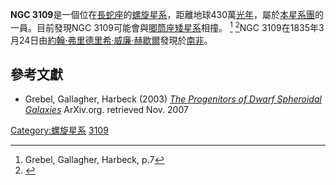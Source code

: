 {{Infobox Galaxy
| name = NGC 3109
| image = [[File:NGC_3109_GALEX_WikiSky.jpg|300px]]
| caption = [[星系演化探測器|GALEX]]拍攝的NGC 3109 ([[紫外線|紫外線]])
| epoch = [[J2000|J2000]]  
| type = SB(s)m<ref name="ned">{{cite web
  | title=NASA/IPAC Extragalactic Database
  | work=Results for NGC 3109
  | url=http://nedwww.ipac.caltech.edu/
  | accessdate=2006-11-19
  | archive-date=2011-05-14
  | archive-url=https://web.archive.org/web/20110514100451/http://nedwww.ipac.caltech.edu/
  | dead-url=no
  }}</ref>
| ra = {{RA|10|03|06.9}}<ref name="ned" />
| dec = {{DEC|-26|09|34}}<ref name="ned" />
| dist_ly = 4300000 ± 300000 [[光年|ly]]<br /> (1330000 ± 80000 [[秒差距|pc]])<ref name="karachentsevetal2004">{{cite journal
  | author=I. D. Karachentsev, V. E. Karachentseva, W. K. Hutchmeier, D. I. Makarov
  | title=A Catalog of Neighboring Galaxies
  | journal=Astronomical Journal
  | year=2004
  | volume=127
  | pages=2031-2068
  | url=http://adsabs.harvard.edu/abs/2004AJ....127.2031K
  | access-date=2008-04-19
  | archive-date=2007-10-12
  | archive-url=https://web.archive.org/web/20071012005906/http://adsabs.harvard.edu/abs/2004AJ....127.2031K
  | dead-url=no
  }}</ref><ref name="Karachentsevetal2006">{{cite journal
  | author=Karachentsev, I. D.; Kashibadze, O. G.
  | title=Masses of the local group and of the M81 group estimated from distortions in the local velocity field
  | journal=Astrophysics
  | year=2006
  | volume=49
  | issue=1
  | pages=3-18
  | url=http://adsabs.harvard.edu/cgi-bin/nph-bib_query?bibcode=2006Ap.....49....3K }}</ref>
| z = 403 ± 1 [[公里|km]]／s<ref name="ned" />
| appmag_v = 10.4<ref name="ned" />
| size_v = 19′.1 × 3′.7<ref name="ned" />
| constellation name = [[長蛇座|長蛇座]]
| names = UGCA 194, [[Principal_Galaxies_Catalogue|PGC]], 29128<ref name="ned" />, h 3221, GC 2003<ref name=Ign/>
}}

'''NGC 3109'''是一個位在[[長蛇座|長蛇座]]的[[螺旋星系|螺旋星系]]，距離地球430萬[[光年|光年]]，屬於[[本星系團|本星系團]]的一員。目前發現NGC 3109可能會與[[唧筒座矮星系|唧筒座矮星系]]相撞。 <ref> Grebel, Gallagher, Harbeck, p.7</ref> <ref name=Ign>{{Cite web |url=http://www.seds.org/~spider/spider/LG/n3109.html |title=''Irregular Galaxy NGC 3109'' |accessdate=2008-04-19 |archive-date=2007-11-07 |archive-url=https://web.archive.org/web/20071107164538/http://www.seds.org/~spider/spider/LG/n3109.html |dead-url=no }}</ref>NGC 3109在1835年3月24日由[[約翰·弗里德里希·威廉·赫歇爾|約翰·弗里德里希·威廉·赫歇爾]]發現於[[南非|南非]]。

== 參考文獻 ==
<div class="references-small"><references/></div>
*Grebel, Gallagher, Harbeck (2003) [http://arxiv.org/abs/astro-ph/0301025 ''The Progenitors of Dwarf Spheroidal Galaxies'' ]{{Wayback|url=http://arxiv.org/abs/astro-ph/0301025 |date=20180829175303 }} ArXiv.org. retrieved Nov. 2007
{{本星系群}}{{galaxy-stub}}

[[Category:螺旋星系|Category:螺旋星系]]
[[Category:長蛇座NGC天體|3109]]